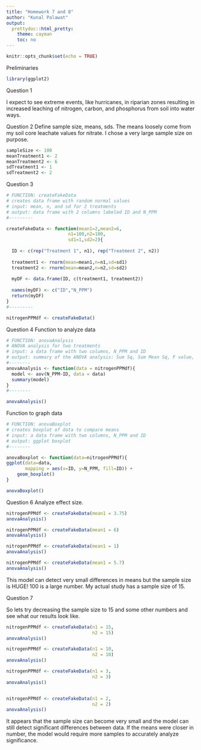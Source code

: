 ```yaml
---
title: "Homework 7 and 8"
author: "Kunal Palawat"
output:
  prettydoc::html_pretty:
    theme: cayman
    toc: no
---
```


```r
knitr::opts_chunk$set(echo = TRUE)
```
Preliminaries
```r
library(ggplot2)
```

Question 1

I expect to see extreme events, like hurricanes, in riparian zones resulting in increased leaching of nitrogen, carbon, and phosphorus from soil into water ways.

Question 2
Define sample size, means, sds. The means loosely come from my soil core leachate values for nitrate. I chose a very large sample size on purpose.
```r

sampleSize <- 100
meanTreatment1 <- 2
meanTreatment2 <- 6
sdTreatment1 <- 1
sdTreatment2 <- 2

```

Question 3

```r
# FUNCTION: createFakeData
# creates data frame with random normal values
# input: mean, n, and sd for 2 treatments 
# output: data frame with 2 columns labeled ID and N_PPM 
#---------

createFakeData <- function(mean1=2,mean2=6,
                       n1=100,n2=100,
                       sd1=1,sd2=2){
  
  ID <- c(rep("Treatment 1", n1), rep("Treatment 2", n2))
  
  treatment1 <- rnorm(mean=mean1,n=n1,sd=sd1)
  treatment2 <- rnorm(mean=mean2,n=n2,sd=sd2)
  
  myDF <- data.frame(ID, c(treatment1, treatment2))
  
  names(myDF) <- c("ID","N_PPM")
  return(myDF)
}
#---------

nitrogenPPMdf <- createFakeData()
```


Question 4
Function to analyze data
```r
# FUNCTION: anovaAnalysis
# ANOVA analysis for two treatments
# input: a data frame with two columns, N_PPM and ID
# output: summary of the ANOVA analysis: Sum Sq, Sum Mean Sq, F value, and p value
#--------
anovaAnalysis <- function(data = nitrogenPPMdf){
  model <- aov(N_PPM~ID, data = data)
  summary(model)
}
#--------

anovaAnalysis()
```

Function to graph data

```r
# FUNCTION: anovaBoxplot
# creates boxplot of data to compare means
# input: a data frame with two columns, N_PPM and ID
# output: ggplot boxplot
#--------

anovaBoxplot <- function(data=nitrogenPPMdf){
ggplot(data=data,
       mapping = aes(x=ID, y=N_PPM, fill=ID)) + 
    geom_boxplot()
}

anovaBoxplot()

```

Question 6
Analyze effect size. 
```r
nitrogenPPMdf <- createFakeData(mean1 = 3.75)
anovaAnalysis()

nitrogenPPMdf <- createFakeData(mean1 = 6)
anovaAnalysis()

nitrogenPPMdf <- createFakeData(mean1 = 1)
anovaAnalysis()

nitrogenPPMdf <- createFakeData(mean1 = 5.7)
anovaAnalysis()

```

This model can detect very small differences in means but the sample size is HUGE! 100 is a large number. My actual study has a sample size of 15.


Question 7

So lets try decreasing the sample size to 15 and some other numbers and see what our results look like.

```r
nitrogenPPMdf <- createFakeData(n1 = 15,
                                n2 = 15)
anovaAnalysis()

nitrogenPPMdf <- createFakeData(n1 = 10,
                                n2 = 10)
anovaAnalysis()

nitrogenPPMdf <- createFakeData(n1 = 3,
                                n2 = 3)
anovaAnalysis()


nitrogenPPMdf <- createFakeData(n1 = 2,
                                n2 = 2)
anovaAnalysis()
```

It appears that the sample size can become very small and the model can still detect significant differences between data. If the means were closer in number, the model would require more samples to accurately analyze significance.


